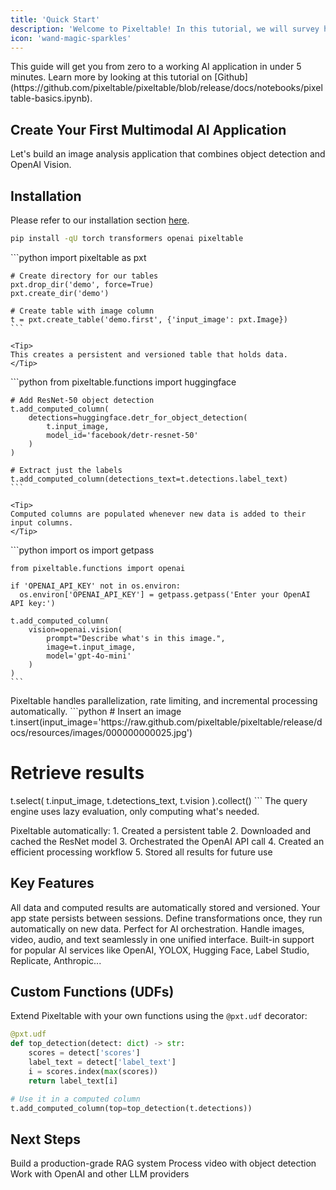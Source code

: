 ```yaml
---
title: 'Quick Start'
description: 'Welcome to Pixeltable! In this tutorial, we will survey how to create tables, populate them with data, and enhance them with built-in and user-defined transformations and AI operations.'
icon: 'wand-magic-sparkles'
---
```


<Note>
This guide will get you from zero to a working AI application in under 5 minutes. Learn more by looking at this tutorial on [Github](https://github.com/pixeltable/pixeltable/blob/release/docs/notebooks/pixeltable-basics.ipynb).
</Note>

## Create Your First Multimodal AI Application

Let's build an image analysis application that combines object detection and OpenAI Vision.

## Installation

  Please refer to our installation section [here](/docs/overview/installation).
  
  ```bash
  pip install -qU torch transformers openai pixeltable
  ```

<Steps>
  <Step title="Create Table Structure">
    ```python
    import pixeltable as pxt
    
    # Create directory for our tables
    pxt.drop_dir('demo', force=True)  
    pxt.create_dir('demo')
    
    # Create table with image column
    t = pxt.create_table('demo.first', {'input_image': pxt.Image})
    ```

    <Tip>
    This creates a persistent and versioned table that holds data.
    </Tip>
  </Step>

  <Step title="Add Object Detection">
    ```python
    from pixeltable.functions import huggingface

    # Add ResNet-50 object detection
    t.add_computed_column(
        detections=huggingface.detr_for_object_detection(
            t.input_image, 
            model_id='facebook/detr-resnet-50'
        )
    )
    
    # Extract just the labels
    t.add_computed_column(detections_text=t.detections.label_text)
    ```

    <Tip>
    Computed columns are populated whenever new data is added to their input columns.
    </Tip>
  </Step>

  <Step title="Add OpenAI Vision Analysis">
    ```python
    import os
    import getpass

    from pixeltable.functions import openai    

    if 'OPENAI_API_KEY' not in os.environ:
      os.environ['OPENAI_API_KEY'] = getpass.getpass('Enter your OpenAI API key:')        

    t.add_computed_column(
        vision=openai.vision(
            prompt="Describe what's in this image.",
            image=t.input_image,
            model='gpt-4o-mini'
        )
    )
    ```
  <Tip>
  Pixeltable handles parallelization, rate limiting, and incremental processing automatically.
  </Tip>     
  </Step>

  <Step title="Use Your Application">
    ```python
  # Insert an image
  t.insert(input_image='https://raw.github.com/pixeltable/pixeltable/release/docs/resources/images/000000000025.jpg')

  # Retrieve results
  t.select(
      t.input_image,
      t.detections_text,
      t.vision
  ).collect()
    ```
  <Tip>
  The query engine uses lazy evaluation, only computing what's needed.
  </Tip>    
  </Step>
</Steps>

<Accordion title="What happened behind the scenes?">
Pixeltable automatically:
  1. Created a persistent table
  2. Downloaded and cached the ResNet model
  3. Orchestrated the OpenAI API call
  4. Created an efficient processing workflow
  5. Stored all results for future use
</Accordion>

## Key Features

<CardGroup cols={2}>
  <Card title="Persistent Storage" icon="database">
    All data and computed results are automatically stored and versioned. Your app state persists between sessions.
  </Card>
  <Card title="Computed Columns" icon="calculator">
    Define transformations once, they run automatically on new data. Perfect for AI orchestration.
  </Card>
  <Card title="Multimodal Support" icon="photo-film">
    Handle images, video, audio, and text seamlessly in one unified interface.
  </Card>
  <Card title="AI Integration" icon="brain">
    Built-in support for popular AI services like OpenAI, YOLOX, Hugging Face, Label Studio, Replicate, Anthropic...
  </Card>
</CardGroup>

## Custom Functions (UDFs)

Extend Pixeltable with your own functions using the `@pxt.udf` decorator:

```python
@pxt.udf
def top_detection(detect: dict) -> str:
    scores = detect['scores']
    label_text = detect['label_text']
    i = scores.index(max(scores))
    return label_text[i]

# Use it in a computed column
t.add_computed_column(top=top_detection(t.detections))
```

## Next Steps

<CardGroup cols={3}>
  <Card title="RAG Tutorial" icon="books" href="https://github.com/pixeltable/pixeltable/blob/release/docs/notebooks/use-cases/rag-demo.ipynb">
    Build a production-grade RAG system
  </Card>
  <Card title="Video Analysis" icon="video" href="https://github.com/pixeltable/pixeltable/blob/release/docs/notebooks/use-cases/object-detection-in-videos.ipynb">
    Process video with object detection
  </Card>
  <Card title="LLM Integration" icon="message" href="/docs/integrations/frameworks#local-llm-runtimes">
    Work with OpenAI and other LLM providers
  </Card>
</CardGroup>